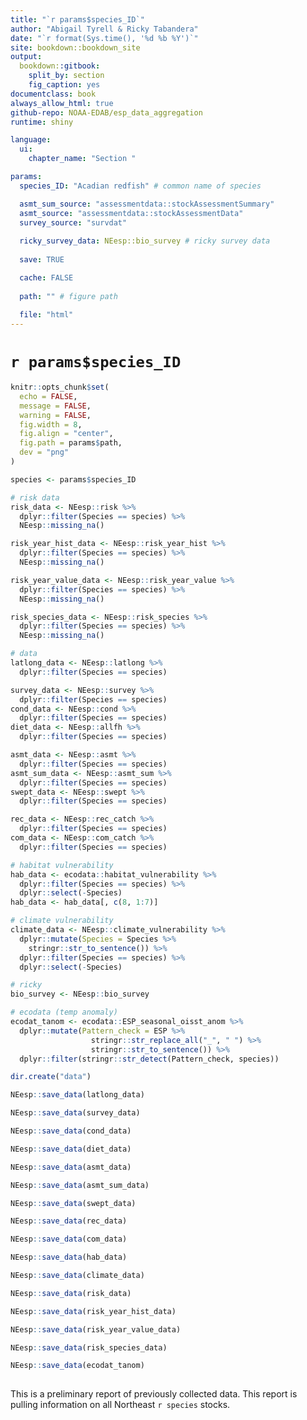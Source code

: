 ```yaml
---
title: "`r params$species_ID`"
author: "Abigail Tyrell & Ricky Tabandera"
date: "`r format(Sys.time(), '%d %b %Y')`"
site: bookdown::bookdown_site
output: 
  bookdown::gitbook:
    split_by: section
    fig_caption: yes
documentclass: book
always_allow_html: true
github-repo: NOAA-EDAB/esp_data_aggregation
runtime: shiny

language:
  ui:
    chapter_name: "Section "

params: 
  species_ID: "Acadian redfish" # common name of species

  asmt_sum_source: "assessmentdata::stockAssessmentSummary"
  asmt_source: "assessmentdata::stockAssessmentData"
  survey_source: "survdat"
  
  ricky_survey_data: NEesp::bio_survey # ricky survey data
  
  save: TRUE

  cache: FALSE
  
  path: "" # figure path
  
  file: "html"
---
```


# `r params$species_ID` {-}

```r
knitr::opts_chunk$set(
  echo = FALSE,
  message = FALSE,
  warning = FALSE,
  fig.width = 8,
  fig.align = "center",
  fig.path = params$path,
  dev = "png"
)
```

```r
species <- params$species_ID

# risk data
risk_data <- NEesp::risk %>%
  dplyr::filter(Species == species) %>%
  NEesp::missing_na()

risk_year_hist_data <- NEesp::risk_year_hist %>%
  dplyr::filter(Species == species) %>%
  NEesp::missing_na()

risk_year_value_data <- NEesp::risk_year_value %>%
  dplyr::filter(Species == species) %>%
  NEesp::missing_na()

risk_species_data <- NEesp::risk_species %>%
  dplyr::filter(Species == species) %>%
  NEesp::missing_na()

# data
latlong_data <- NEesp::latlong %>%
  dplyr::filter(Species == species)

survey_data <- NEesp::survey %>%
  dplyr::filter(Species == species)
cond_data <- NEesp::cond %>%
  dplyr::filter(Species == species)
diet_data <- NEesp::allfh %>%
  dplyr::filter(Species == species)

asmt_data <- NEesp::asmt %>%
  dplyr::filter(Species == species)
asmt_sum_data <- NEesp::asmt_sum %>%
  dplyr::filter(Species == species)
swept_data <- NEesp::swept %>%
  dplyr::filter(Species == species)

rec_data <- NEesp::rec_catch %>%
  dplyr::filter(Species == species)
com_data <- NEesp::com_catch %>%
  dplyr::filter(Species == species)

# habitat vulnerability
hab_data <- ecodata::habitat_vulnerability %>%
  dplyr::filter(Species == species) %>%
  dplyr::select(-Species)
hab_data <- hab_data[, c(8, 1:7)]

# climate vulnerability
climate_data <- NEesp::climate_vulnerability %>%
  dplyr::mutate(Species = Species %>%
    stringr::str_to_sentence()) %>%
  dplyr::filter(Species == species) %>%
  dplyr::select(-Species)

# ricky
bio_survey <- NEesp::bio_survey

# ecodata (temp anomaly)
ecodat_tanom <- ecodata::ESP_seasonal_oisst_anom %>%
  dplyr::mutate(Pattern_check = ESP %>%
                  stringr::str_replace_all("_", " ") %>%
                  stringr::str_to_sentence()) %>%
  dplyr::filter(stringr::str_detect(Pattern_check, species))
```

```r

dir.create("data")

NEesp::save_data(latlong_data)

NEesp::save_data(survey_data)

NEesp::save_data(cond_data)

NEesp::save_data(diet_data)

NEesp::save_data(asmt_data)

NEesp::save_data(asmt_sum_data)

NEesp::save_data(swept_data)

NEesp::save_data(rec_data)

NEesp::save_data(com_data)

NEesp::save_data(hab_data)

NEesp::save_data(climate_data)

NEesp::save_data(risk_data)

NEesp::save_data(risk_year_hist_data)

NEesp::save_data(risk_year_value_data)

NEesp::save_data(risk_species_data)

NEesp::save_data(ecodat_tanom)
                 
```

This is a preliminary report of previously collected data. This report is pulling information on all Northeast `r species` stocks.
